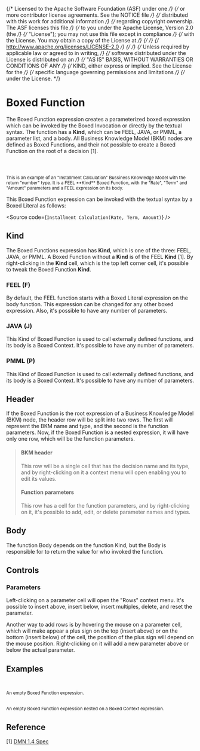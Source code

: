 {/* Licensed to the Apache Software Foundation (ASF) under one */}
{/* or more contributor license agreements. See the NOTICE file */}
{/* distributed with this work for additional information */}
{/* regarding copyright ownership. The ASF licenses this file */}
{/* to you under the Apache License, Version 2.0 (the */}
{/* "License"); you may not use this file except in compliance */}
{/* with the License. You may obtain a copy of the License at */}
{/*  */}
{/* http://www.apache.org/licenses/LICENSE-2.0 */}
{/*  */}
{/* Unless required by applicable law or agreed to in writing, */}
{/* software distributed under the License is distributed on an */}
{/* "AS IS" BASIS, WITHOUT WARRANTIES OR CONDITIONS OF ANY */}
{/* KIND, either express or implied. See the License for the */}
{/* specific language governing permissions and limitations */}
{/* under the License. */}


<Meta title="MDX/Function" of={FunctionExpression} />

# Boxed Function

The Boxed Function expression creates a parameterized boxed expression which can be
invoked by the Boxed Invocation or directly by the textual syntax. The function has
a **Kind**, which can be FEEL, JAVA, or PMML, a parameter list, and a body.
All Business Knowledge Model (BKM) nodes are defined as Boxed Functions, and their
not possible to create a Boxed Function on the root of a decision [1].

<div style={{ display: "flex", flexDirection: "row" }}>
  <Story of={FunctionExpression.InstallmentCalculation} />
  <small>
    <br />
    <br />
    <br />
    This is an example of an "Installment Calculation" Bussiness Knowledge Model with the return "number" type. It is a
    FEEL **Kind** Boxed Function, with the "Rate", "Term" and "Amount" parameters and a FEEL expression on its body.
  </small>
</div>

This Boxed Function expression can be invoked with the textual syntax by
a Boxed Literal as follows:

<Source code={`Installment Calculation(Rate, Term, Amount)`} />

## Kind

The Boxed Functions expression has **Kind**, which is one of the three: FEEL, JAVA, or PMML.
A Boxed Function without a **Kind** is of the FEEL **Kind** [1]. By right-clicking in the
**Kind** cell, which is the top left corner cell, it's possible to tweak the Boxed Function **Kind**.

### FEEL (F)

By default, the FEEL function starts with a Boxed Literal expression on the body function.
This expression can be changed for any other boxed expression.
Also, it's possible to have any number of parameters.

### JAVA (J)

This Kind of Boxed Function is used to call externally defined functions, and its body is
a Boxed Context. It's possible to have any number of parameters.

### PMML (P)

This Kind of Boxed Function is used to call externally defined functions, and its body is
a Boxed Context. It's possible to have any number of parameters.

## Header

If the Boxed Function is the root expression of a Business Knowledge Model (BKM) node, the header row will be split into two rows.
The first will represent the BKM name and type, and the second is the function parameters.
Now, if the Boxed Function is a nested expression, it will have only one row, which will be the function parameters.

> #### BKM header
>
> This row will be a single cell that has the decision name and its type, and by right-clicking on it a context menu will open enabling you to edit its values.
>
> #### Function parameters
>
> This row has a cell for the function parameters, and by right-clicking on it, it's possible to add, edit, or delete parameter names and types.

## Body

The function Body depends on the function Kind, but the Body is responsible for to return
the value for who invoked the function.

## Controls

### Parameters

Left-clicking on a parameter cell will open the "Rows" context menu.
It's possible to insert above, insert below, insert multiples, delete, and reset the parameter.

Another way to add rows is by hovering the mouse on a parameter cell, which will make appear a plus sign
on the top (insert above) or on the bottom (insert below) of the cell, the position of the plus sign will
depend on the mouse position. Right-clicking on it will add a new parameter above or below the actual parameter.

## Examples

<div style={{ display: "flex", flexDirection: "column" }}>
  <div style={{ display: "flex", flexDirection: "row" }}>
    <Story of={FunctionExpression.Base} />
    <small>
      <br />
      <br />
      An empty Boxed Function expression.
    </small>
  </div>

  <div style={{ display: "flex", flexDirection: "row" }}>
    <Story of={FunctionExpression.Nested} />
    <small>
      <br />
      <br />
      An empty Boxed Function expression nested on a Boxed Context expression.
    </small>
  </div>
</div>

## Reference

[1] [DMN 1.4 Spec](https://www.omg.org/spec/DMN/1.4/Beta1/PDF#page=103)
